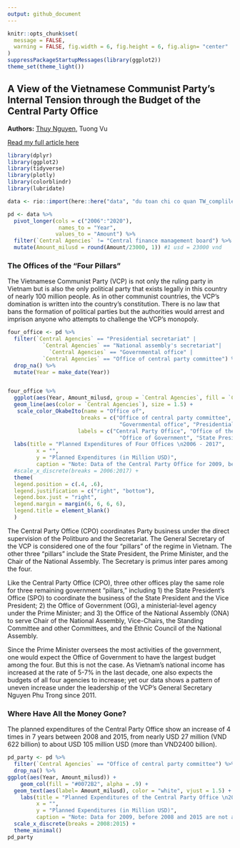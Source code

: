 ```yaml
---
output: github_document
---
```


```r
knitr::opts_chunk$set(
  message = FALSE, 
  warning = FALSE, fig.width = 6, fig.height = 6, fig.align= "center"
)
suppressPackageStartupMessages(library(ggplot2))
theme_set(theme_light())
```

## A View of the Vietnamese Communist Party’s Internal Tension through the Budget of the Central Party Office

**Authors:** [Thuy Nguyen](https://www.linkedin.com/in/nguyendata/), Tuong Vu

[Read my full article here](https://usvietnam.uoregon.edu/en/a-view-of-the-vietnamese-communist-partys-internal-tension-through-the-budget-of-the-central-party-office/)

```r
library(dplyr)
library(ggplot2)
library(tidyverse)
library(plotly)
library(colorblindr)
library(lubridate)

data <- rio::import(here::here("data", "du toan chi co quan TW_complile_2006_2020.xlsx"), skip = 4) 

pd <- data %>% 
  pivot_longer(cols = c("2006":"2020"),
                names_to = "Year",
               values_to = "Amount") %>% 
  filter(`Central Agencies` != "Central finance management board") %>% 
  mutate(Amount_milusd = round(Amount/23000, 1)) #1 usd = 23000 vnd

```

### The Offices of the “Four Pillars”

The Vietnamese Communist Party (VCP) is not only the ruling party in Vietnam but is also the only political party that exists legally in this country of nearly 100 million people. As in other communist countries, the VCP’s domination is written into the country’s constitution. There is no law that bans the formation of political parties but the authorities would arrest and imprison anyone who attempts to challenge the VCP’s monopoly.

```r
four_office <- pd %>% 
  filter(`Central Agencies` == "Presidential secretariat" |
           `Central Agencies` == "National assembly's secretariat"|
             `Central Agencies` == "Governmental office" |
           `Central Agencies` == "Office of central party committee") %>% 
  drop_na() %>% 
  mutate(Year = make_date(Year)) 


four_office %>% 
  ggplot(aes(Year, Amount_milusd, group = `Central Agencies`, fill = `Central Agencies`)) +
  geom_line(aes(color = `Central Agencies`), size = 1.5) +
   scale_color_OkabeIto(name = "Office of",
                       breaks = c("Office of central party committee", "National assembly's secretariat", # keep the breaks as the variables in the data set
                                   "Governmental office", "Presidential secretariat"),
                      labels = c("Central Party Office", "Office of the National Assembly", # how we want to call it in the plot
                                   "Office of Government", "State President’s Office")) + 
  labs(title = "Planned Expenditures of Four Offices \n2006 - 2017",
         x = "",
         y = "Planned Expenditures (in Million USD)",
         caption = "Note: Data of the Central Party Office for 2009, before 2008 and after 2015 are not available \nSource: Data complied by author from multiple reports by \nVietnam's Ministry of Finance") +
  #scale_x_discrete(breaks = 2006:2017) +
  theme(
  legend.position = c(.4, .6),
  legend.justification = c("right", "bottom"),
  legend.box.just = "right",
  legend.margin = margin(6, 6, 6, 6),
  legend.title = element_blank()
  ) 
```

The Central Party Office (CPO) coordinates Party business under the direct supervision of the Politburo and the Secretariat. The General Secretary of the VCP is considered one of the four “pillars” of the regime in Vietnam. The other three “pillars” include the State President, the Prime Minister, and the Chair of the National Assembly. The Secretary is primus inter pares among the four.

Like the Central Party Office (CPO), three other offices play the same role for three remaining government “pillars,” including 1) the State President’s Office (SPO) to coordinate the business of the State President and the Vice President; 2) the Office of Government (OG), a ministerial-level agency under the Prime Minister; and 3) the Office of the National Assembly (ONA) to serve Chair of the National Assembly, Vice-Chairs, the Standing Committee and other Committees, and the Ethnic Council of the National Assembly.

Since the Prime Minister oversees the most activities of the government, one would expect the Office of Government to have the largest budget among the four. But this is not the case. As Vietnam’s national income has increased at the rate of 5-7% in the last decade, one also expects the budgets of all four agencies to increase; yet our data shows a pattern of uneven increase under the leadership of the VCP’s General Secretary Nguyen Phu Trong since 2011.

### Where Have All the Money Gone?

The planned expenditures of the Central Party Office show an increase of 4 times in 7 years between 2008 and 2015, from nearly USD 27 million (VND 622 billion) to about USD 105 million USD (more than VND2400 billion).

``` r
pd_party <- pd %>% 
  filter(`Central Agencies` == "Office of central party committee") %>% 
  drop_na() %>% 
ggplot(aes(Year, Amount_milusd)) +
    geom_col(fill = "#0072B2", alpha = .9) +
  geom_text(aes(label= Amount_milusd), color = "white", vjust = 1.5) +
    labs(title = "Planned Expenditures of the Central Party Office \n2008 - 2015",
         x = "",
         y = "Planned Expenditures (in Million USD)",
         caption = "Note: Data for 2009, before 2008 and 2015 are not available \nSource: Data complied by author from multiple reports by \nVietnam's Ministry of Finance") +
  scale_x_discrete(breaks = 2008:2015) +
  theme_minimal()
pd_party
```

